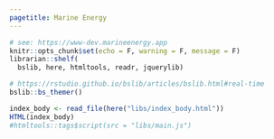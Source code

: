 ---
pagetitle: Marine Energy
---

```{r setup, include=FALSE}
# see: https://www-dev.marineenergy.app
knitr::opts_chunk$set(echo = F, warning = F, message = F)
librarian::shelf(
  bslib, here, htmltools, readr, jquerylib)
```

```{r, eval=F}
# https://rstudio.github.io/bslib/articles/bslib.html#real-time
bslib::bs_themer()
```

```{r}
index_body <- read_file(here("libs/index_body.html"))
HTML(index_body)
#htmltools::tags$script(src = "libs/main.js")
```